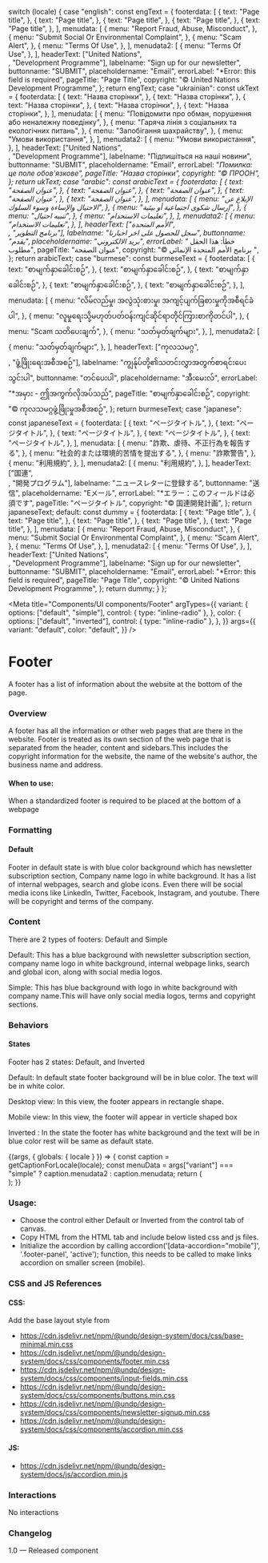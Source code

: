 
  switch (locale) {
    case "english":
      const engText = {
        footerdata: [
          {
            text: "Page title",
          },
          {
            text: "Page title",
          },
          {
            text: "Page title",
          },
          {
            text: "Page title",
          },
          {
            text: "Page title",
          },
        ],
        menudata: [
          {
            menu: "Report Fraud, Abuse, Misconduct",
          },
          {
            menu: "Submit Social Or Environmental Complaint",
          },
          {
            menu: "Scam Alert",
          },
          {
            menu: "Terms Of Use",
          },
        ],
        menudata2: [
          {
            menu: "Terms Of Use",
          },
        ],
        headerText: ["United Nations", <br />, "Development Programme"],
        labelname: "Sign up for our newsletter",
        buttonname: "SUBMIT",
        placeholdername: "Email",
        errorLabel: "*Error: this field is required",
        pageTitle: "Page Title",
        copyright: "© United Nations Development Programme",
      };
      return engText;
    case "ukrainian":
      const ukText = {
        footerdata: [
          {
            text: "Назва сторінки",
          },
          {
            text: "Назва сторінки",
          },
          {
            text: "Назва сторінки",
          },
          {
            text: "Назва сторінки",
          },
          {
            text: "Назва сторінки",
          },
        ],
        menudata: [
          {
            menu: "Повідомити про обман, порушення або неналежну поведінку",
          },
          {
            menu: "Гаряча лінія з соціальних та екологічних питань",
          },
          {
            menu: "Запобігання шахрайству",
          },
          {
            menu: "Умови використання",
          },
        ],
        menudata2: [
          {
            menu: "Умови використання",
          },
        ],
        headerText: ["United Nations", <br />, "Development Programme"],
        labelname: "Підпишіться на наші новини",
        buttonname: "SUBMIT",
        placeholdername: "Email",
        errorLabel: "*Помилка: це поле обов'язкове",
        pageTitle: "Назва сторінки",
        copyright: "© ПРООН",
      };
      return ukText;
    case "arabic":
      const arabicText = {
        footerdata: [
          {
            text: "عنوان الصفحة",
          },
          {
            text: "عنوان الصفحة",
          },
          {
            text: "عنوان الصفحة",
          },
          {
            text: "عنوان الصفحة",
          },
          {
            text: "عنوان الصفحة",
          },
        ],
        menudata: [
          {
            menu: "الإبلاغ عن الاحتيال والإساءة وسوء السلوك",
          },
          {
            menu: "إرسال شكوى اجتماعية أو بيئية",
          },
          {
            menu: "تنبيه احتيال",
          },
          {
            menu: "تعليمات الاستخدام",
          },
        ],
        menudata2: [
          {
            menu: "تعليمات الاستخدام",
          },
        ],
        headerText: ["الأمم المتحدة", <br />, "برنامج التطوير"],
        labelname: "سجل للحصول على اخر اخبارنا",
        buttonname: "يقدم",
        placeholdername: "بريد الالكتروني",
        errorLabel: "* خطأ: هذا الحقل مطلوب",
        pageTitle: "عنوان الصفحة",
        copyright: "© برنامج الأمم المتحدة الإنمائي ",
      };
      return arabicText;
    case "burmese":
      const burmeseText = {
        footerdata: [
          {
            text: "စာမျက်နှာခေါင်းစဉ်",
          },
          {
            text: "စာမျက်နှာခေါင်းစဉ်",
          },
          {
            text: "စာမျက်နှာခေါင်းစဉ်",
          },
          {
            text: "စာမျက်နှာခေါင်းစဉ်",
          },
          {
            text: "စာမျက်နှာခေါင်းစဉ်",
          },
        ],
        menudata: [
          {
            menu: "လိမ်လည်မှု၊ အလွဲသုံးစားမှု၊ အကျင့်ပျက်ခြစားမှုကိုအစီရင်ခံပါ",
          },
          {
            menu: "လူမှုရေးသို့မဟုတ်ပတ်ဝန်းကျင်ဆိုင်ရာတိုင်ကြားစာကိုတင်ပါ",
          },
          {
            menu: "Scam သတိပေးချက်",
          },
          {
            menu: "သတ်မှတ်ချက်များ",
          },
        ],
        menudata2: [
          {
            menu: "သတ်မှတ်ချက်များ",
          },
        ],
        headerText: ["ကုလသမဂ္ဂ", <br />, "ဖွံ့ဖြိုးရေးအစီအစဉ်"],
        labelname: "ကျွန်ုပ်တို့၏သတင်းလွှာအတွက်စာရင်းပေးသွင်းပါ",
        buttonname: "တင်ပေးပါ",
        placeholdername: "အီးမေးလ်",
        errorLabel: "*အမှား - ဤအကွက်လိုအပ်သည်",
        pageTitle: "စာမျက်နှာခေါင်းစဉ်",
        copyright: "© ကုလသမဂ္ဂဖွံ့ဖြိုးမှုအစီအစဉ်",
      };
      return burmeseText;
    case "japanese":
      const japaneseText = {
        footerdata: [
          {
            text: "ページタイトル",
          },
          {
            text: "ページタイトル",
          },
          {
            text: "ページタイトル",
          },
          {
            text: "ページタイトル",
          },
          {
            text: "ページタイトル",
          },
        ],
        menudata: [
          {
            menu: "詐欺、虐待、不正行為を報告する",
          },
          {
            menu: "社会的または環境的苦情を提出する",
          },
          {
            menu: "詐欺警告",
          },
          {
            menu: "利用規約",
          },
        ],
        menudata2: [
          {
            menu: "利用規約",
          },
        ],
        headerText: ["国連", <br />, "開発プログラム"],
        labelname: "ニュースレターに登録する",
        buttonname: "送信",
        placeholdername: "Eメール",
        errorLabel: "*エラー：このフィールドは必須です",
        pageTitle: "ページタイトル",
        copyright: "© 国連開発計画",
      };
      return japaneseText;
    default:
      const dummy = {
        footerdata: [
          {
            text: "Page title",
          },
          {
            text: "Page title",
          },
          {
            text: "Page title",
          },
          {
            text: "Page title",
          },
          {
            text: "Page title",
          },
        ],
        menudata: [
          {
            menu: "Report Fraud, Abuse, Misconduct",
          },
          {
            menu: "Submit Social Or Environmental Complaint",
          },
          {
            menu: "Scam Alert",
          },
          {
            menu: "Terms Of Use",
          },
        ],
        menudata2: [
          {
            menu: "Terms Of Use",
          },
        ],
        headerText: ["United Nations", <br />, "Development Programme"],
        labelname: "Sign up for our newsletter",
        buttonname: "SUBMIT",
        placeholdername: "Email",
        errorLabel: "*Error: this field is required",
        pageTitle: "Page Title",
        copyright: "© United Nations Development Programme",
      };
      return dummy;
  }
};

<Meta
  title="Components/UI components/Footer"
  argTypes={{
    variant: {
      options: ["default", "simple"],
      control: { type: "inline-radio" },
    },
    color: {
      options: ["default", "inverted"],
      control: { type: "inline-radio" },
    },
  }}
  args={{
    variant: "default",
    color: "default",
  }}
/>

# Footer

A footer has a list of information about the website at the bottom of the page.

### Overview

A footer has all the information or other web pages that are there in the website. Footer is treated as its own section of the web page that is separated from the header, content and sidebars.This includes the copyright information for the website, the name of the website's author, the business name and address.

#### When to use:

When a standardized footer is required to be placed at the bottom of a webpage

### Formatting

#### Default

Footer in default state is with blue color background which has newsletter subscription section, Company name logo in white background. It has a list of internal webpages, search and globe icons. Even there will be social media icons like LinkedIn, Twitter, Facebook, Instagram, and youtube. There will be copyright and terms of the company.

### Content

There are 2 types of footers: Default and Simple

Default: This has a blue background with newsletter subscription section, company name logo in white background, internal webpage links, search and global icon, along with social media logos.

Simple: This has blue background with logo in white background with company name.This will have only social media logos, terms and copyright sections.

### Behaviors

#### States

Footer has 2 states: Default, and Inverted

Default: In default state footer background will be in blue color. The text will be in white color.

Desktop view: In this view, the footer appears in rectangle shape.

Mobile view: In this view, the footer will appear in verticle shaped box

Inverted : In the state the footer has white background and the text will be in blue color rest will be same as default state.

<Canvas>
  <Story
    name="Footer"
    parameters={{
      layout: "fullscreen",
      chromatic: { viewports: process.env.CHROMATIC_VIEWPORTS },
    }}
  >
    {(args, { globals: { locale } }) => {
      const caption = getCaptionForLocale(locale);
      const menuData =
        args["variant"] === "simple" ? caption.menudata2 : caption.menudata;
      return (
        <Footer
          src={logo}
          srctwo={logowhite}
          logolink="https://www.undp.org"
          headerText={caption.headerText}
          alt={"UNDP Logo"}
          element="input"
          type="email"
          required="required"
          mode="form-email"
          errorText={caption.errorLabel}
          label={caption.labelname}
          button={caption.buttonname}
          placeholder={caption.placeholdername}
          menutitle={caption.pageTitle}
          data={caption.footerdata}
          copyright={caption.copyright}
          menudata={menuData}
          {...args}
        ></Footer>
      );
    }}
  </Story>
</Canvas>

### Usage:

- Choose the control either Default or Inverted from the control tab of canvas.
- Copy HTML from the HTML tab and include below listed css and js files.
- Initialize the accordion by calling accordion('[data-accordion="mobile"]', '.footer-panel', 'active'); function, this needs to be called to make links accordion on smaller screen (mobile).

### CSS and JS References

#### CSS:

Add the base layout style from

- https://cdn.jsdelivr.net/npm/@undp/design-system/docs/css/base-minimal.min.css
- https://cdn.jsdelivr.net/npm/@undp/design-system/docs/css/components/footer.min.css
- https://cdn.jsdelivr.net/npm/@undp/design-system/docs/css/components/input-fields.min.css
- https://cdn.jsdelivr.net/npm/@undp/design-system/docs/css/components/buttons.min.css
- https://cdn.jsdelivr.net/npm/@undp/design-system/docs/css/components/newsletter-signup.min.css
- https://cdn.jsdelivr.net/npm/@undp/design-system/docs/css/components/accordion.min.css

#### JS:

- https://cdn.jsdelivr.net/npm/@undp/design-system/docs/js/accordion.min.js

### Interactions

No interactions

### Changelog

1.0 — Released component
